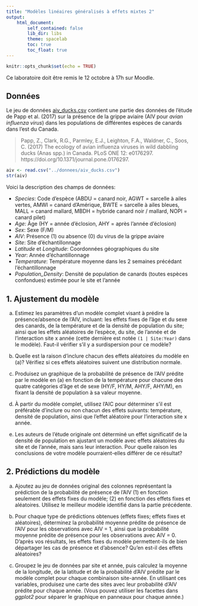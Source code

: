 ```yaml
---
title: "Modèles linéaires généralisés à effets mixtes 2"
output:
    html_document:
        self_contained: false
        lib_dir: libs
        theme: spacelab
        toc: true
        toc_float: true
---
```


```r
knitr::opts_chunk$set(echo = TRUE)
```

Ce laboratoire doit être remis le 12 octobre à 17h sur Moodle.

## Données

Le jeu de données [aiv_ducks.csv](../donnees/aiv_ducks.csv) contient une partie des données de l'étude de Papp et al. (2017) sur la présence de la grippe aviaire (AIV pour *avian influenza virus*) dans les populations de différentes espèces de canards dans l'est du Canada.

> Papp, Z., Clark, R.G., Parmley, E.J., Leighton, F.A., Waldner, C., Soos, C. (2017) The ecology of avian influenza viruses in wild dabbling ducks (Anas spp.) in Canada. PLoS ONE 12: e0176297. https://doi.org/10.1371/journal.pone.0176297.

```r
aiv <- read.csv("../donnees/aiv_ducks.csv")
str(aiv)
```

Voici la description des champs de données:

- *Species*: Code d'espèce (ABDU = canard noir, AGWT = sarcelle à ailes vertes, AMWI = canard d'Amérique, BWTE = sarcelle à ailes bleues, MALL = canard mallard, MBDH = hybride canard noir / mallard, NOPI = canard pilet)
- *Age*: Âge (HY = année d'éclosion, AHY = après l'année d'éclosion)
- *Sex*: Sexe (F/M)
- *AIV*: Présence (1) ou absence (0) du virus de la grippe aviaire
- *Site*: Site d'échantillonnage
- *Latitude* et *Longitude*: Coordonnées géographiques du site
- *Year*: Année d'échantillonnage
- *Temperature*: Température moyenne dans les 2 semaines précédant l'échantillonnage
- *Population_Density*: Densité de population de canards (toutes espèces confondues) estimée pour le site et l'année


## 1. Ajustement du modèle

a) Estimez les paramètres d'un modèle complet visant à prédire la présence/absence de l'AIV, incluant: les effets fixes de l'âge et du sexe des canards, de la température et de la densité de population du site; ainsi que les effets aléatoires de l'espèce, du site, de l'année et de l'interaction site x année (cette dernière est notée `(1 | Site:Year)` dans le modèle). Faut-il vérifier s'il y a surdispersion pour ce modèle?

b) Quelle est la raison d'inclure chacun des effets aléatoires du modèle en (a)? Vérifiez si ces effets aléatoires suivent une distribution normale.

c) Produisez un graphique de la probabilité de présence de l'AIV prédite par le modèle en (a) en fonction de la température pour chacune des quatre catégories d'âge et de sexe (HY/F, HY/M, AHY/F, AHY/M), en fixant la densité de population à sa valeur moyenne. 

d) À partir du modèle complet, utilisez l'AIC pour déterminer s'il est préférable d'inclure ou non chacun des effets suivants: température, densité de population, ainsi que l'effet aléatoire pour l'interaction site x année.

e) Les auteurs de l'étude originale ont déterminé un effet significatif de la densité de population en ajustant un modèle avec effets aléatoires du site et de l'année, mais sans leur interaction. Pour quelle raison les conclusions de votre modèle pourraient-elles différer de ce résultat?


## 2. Prédictions du modèle

a) Ajoutez au jeu de données original des colonnes représentant la prédiction de la probabilité de présence de l'AIV (1) en fonction seulement des effets fixes du modèle; (2) en fonction des effets fixes et aléatoires. Utilisez le meilleur modèle identifié dans la partie précédente.

b) Pour chaque type de prédictions obtenues (effets fixes; effets fixes et aléatoires), déterminez la probabilité moyenne prédite de présence de l'AIV pour les observations avec AIV = 1, ainsi que la probabilité moyenne prédite de présence pour les observations avec AIV = 0. D'après vos résultats, les effets fixes du modèle permettent-ils de bien départager les cas de présence et d'absence? Qu'en est-il des effets aléatoires?

c) Groupez le jeu de données par site et année, puis calculez la moyenne de la longitude, de la latitude et de la probabilité d'AIV prédite par le modèle complet pour chaque combinaison site-année. En utilisant ces variables, produisez une carte des sites avec leur probabilité d'AIV prédite pour chaque année. (Vous pouvez utiliser les facettes dans *ggplot2* pour séparer le graphique en panneaux pour chaque année.)


